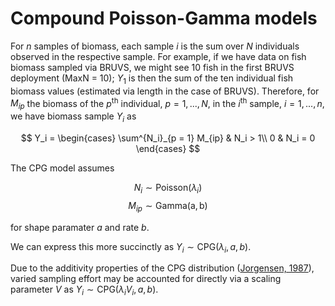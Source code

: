 # Compound Poisson-Gamma models

For $n$ samples of biomass, each sample $i$ is the sum over $N$ individuals observed in the respective sample. For example, if we have data on fish biomass sampled via BRUVS, we might see 10 fish in the first BRUVS deployment (MaxN = 10); $Y_1$ is then the sum of the ten individual fish biomass values (estimated via length in the case of BRUVS). Therefore, for $M_{ip}$ the biomass of the $p$^th^ individual, $p = 1, ..., N$, in the $i$^th^ sample, $i = 1, ..., n$, we have biomass sample $Y_i$ as

$$
Y_i = 
\begin{cases}
  \sum^{N_i}_{p = 1} M_{ip}  & N_i > 1\\
  0 & N_i = 0
\end{cases}
$$

The CPG model assumes

$$
N_i \sim \mathrm{Poisson}(\lambda_i)
$$
$$
M_{ip} \sim \mathrm{Gamma(a, b)}
$$

for shape paramater $a$ and rate $b$.

We can express this more succinctly as $Y_i \sim \mathrm{CPG}(\lambda_i, a, b)$.

Due to the additivity properties of the CPG distribution ([Jorgensen, 1987](https://doi.org/10.1111/j.2517-6161.1987.tb01685.x)), varied sampling effort may be accounted for directly via a scaling parameter $V$ as $Y_i \sim \mathrm{CPG}(\lambda_iV_i, a, b)$.